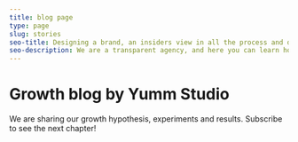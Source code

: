 ```yaml
---
title: blog page
type: page
slug: stories
seo-title: Designing a brand, an insiders view in all the process and download the results
seo-description: We are a transparent agency, and here you can learn how we get clients and show how convenient we are for them.
---
```


<HeroSection height={70}>

# Growth blog by Yumm Studio

<span className="subtitle">
We are sharing our growth hypothesis, experiments and results. <Scroller scrollTo="FooterCta">Subscribe to see the next chapter!</Scroller>
</span>

</HeroSection>
<Blog />
